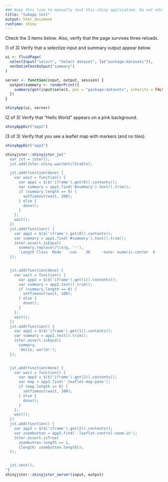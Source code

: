 ```yaml
---
### Keep this line to manually test this shiny application. Do not edit this line; shinycoreci::::is_manual_app
title: "Subapp test"
output: html_document
runtime: shiny
---
```


Check the 3 items below. Also, verify that the page survives three reloads.

(1 of 3) Verify that a selectize input and summary output appear below.

```r
ui <- fluidPage(
  selectInput("select", "Select dataset", ls("package:datasets")),
  verbatimTextOutput("summary")
)

server <- function(input, output, session) {
  output$summary <- renderPrint({
    summary(get(input$select, pos = "package:datasets", inherits = FALSE))
  })
}

shinyApp(ui, server)
```

(2 of 3) Verify that "Hello World" appears on a pink background.

```r
shinyAppDir("app2")
```

(3 of 3) Verify that you see a leaflet map with markers (and no tiles).

```r
shinyAppDir("app3")
```

```r
shinyjster::shinyjster_js("
  var jst = jster();
  jst.add(Jster.shiny.waitUntilStable);

  jst.add(function(done) {
    var wait = function() {
      var app1 = $($('iframe').get(0)).contents();
      var summary = app1.find('#summary').text().trim();
      if (summary.length == 0) {
        setTimeout(wait, 100);
      } else {
        done();
      }
    };
    wait();
  })
  jst.add(function() {
    var app1 = $($('iframe').get(0)).contents();
    var summary = app1.find('#summary').text().trim();
    Jster.assert.isEqual(
      summary.replace(/\\n/g, '-'),
      'Length Class  Mode   -cov    36     -none- numeric-center  6     -none- numeric-n.obs   1     -none- numeric');
  });


  jst.add(function(done) {
    var wait = function() {
      var app2 = $($('iframe').get(1)).contents();
      var summary = app2.text().trim();
      if (summary.length == 0) {
        setTimeout(wait, 100);
      } else {
        done();
      }
    };
    wait();
  })
  jst.add(function() {
    var app2 = $($('iframe').get(1)).contents();
    var summary = app2.text().trim();
    Jster.assert.isEqual(
      summary,
      'Hello, world!');
  });


  jst.add(function(done) {
    var wait = function() {
      var app3 = $($('iframe').get(2)).contents();
      var map = app3.find('.leaflet-map-pane');
      if (map.length == 0) {
        setTimeout(wait, 100);
      } else {
        done();
      }
    };
    wait();
  })
  jst.add(function() {
    var app3 = $($('iframe').get(2)).contents();
    var zoombutton = app3.find('.leaflet-control-zoom-in');
    Jster.assert.isTrue(
      zoombutton.length == 1,
      {length: zoombutton.length});
  });


  jst.test();
")
shinyjster::shinyjster_server(input, output)
```
